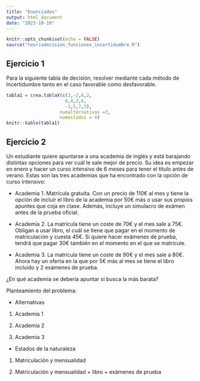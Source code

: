 ```yaml
---
title: "Enunciados"
output: html_document
date: "2023-10-19"
---
```


```r
knitr::opts_chunk$set(echo = FALSE)
source("teoriadecision_funciones_incertidumbre.R")
```


## Ejercicio 1

Para la siguiente tabla de decisión, resolver mediante cada método de Incertidumbre tanto en el caso favorable como desfavorable.


```r
tabla1 = crea.tablaX(c(3,-2,6,2,
                      8,4,2,6,
                      -1,5,7,3),
                    numalternativas =3,
                    numestados = 4)
knitr::kable(tabla1)
```


## Ejercicio 2

Un estudiante quiere apuntarse a una academia de inglés y está barajando distintas opciones para ver cuál le sale mejor de precio. Su idea es empezar en enero y hacer un curso intensivo de 6 meses para tener el título antes de verano. Estas son las tres academias que ha encontrado con la opción de curso intensivo:

  - Academia 1. Matrícula gratuita. Con un precio de 110€ al mes y tiene la opción de incluir el libro de la academia por 50€ más o usar sus propios apuntes que coja en clase. Además, incluye un simulacro de exámen antes de la prueba oficial.
  
  - Academia 2. La matrícula tiene un coste de 70€ y el mes sale a 75€. Obligan a usar libro, el cuál se tiene que pagar en el momento de matriculación y cuesta 45€. Si quiere hacer exámenes de prueba, tendrá que pagar 30€ también en el momento en el que se matricule.
  
  - Academia 3. La matrícula tiene un coste de 90€ y el mes sale a 80€. Ahora hay un oferta en la que por 5€ más al mes se tiene el libro incluído y 2 exámenes de prueba.
  
¿En qué academia se debería apuntar si busca la más barata?

Planteamiento del problema:

  - Alternativas
  
  1. Academia 1
  
  2. Academia 2
  
  3. Academia 3
  
  - Estados de la naturaleza
  
  1. Matriculación y mensualidad
  
  2. Matriculación y mensualidad + libro + exámenes de prueba

